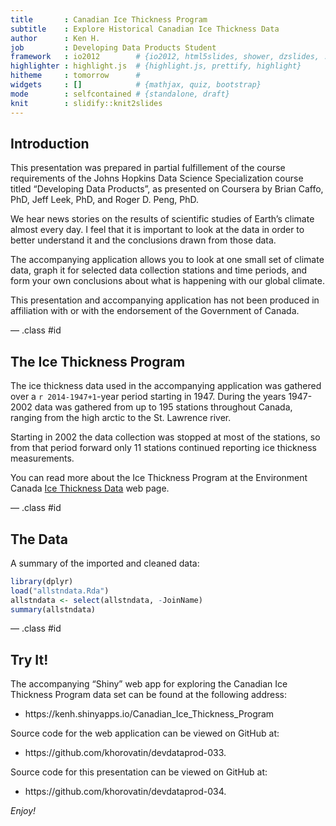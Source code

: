 ```yaml
---
title       : Canadian Ice Thickness Program
subtitle    : Explore Historical Canadian Ice Thickness Data
author      : Ken H.
job         : Developing Data Products Student
framework   : io2012        # {io2012, html5slides, shower, dzslides, ...}
highlighter : highlight.js  # {highlight.js, prettify, highlight}
hitheme     : tomorrow      # 
widgets     : []            # {mathjax, quiz, bootstrap}
mode        : selfcontained # {standalone, draft}
knit        : slidify::knit2slides
---
```


## Introduction

This presentation was prepared in partial fulfillement of the course 
requirements of the Johns Hopkins Data Science Specialization course titled 
"Developing Data Products", as presented on Coursera by Brian Caffo, PhD, Jeff 
Leek, PhD, and Roger D. Peng, PhD.

We hear news stories on the results of scientific studies of Earth's climate 
almost every day. I feel that it is important to look at the data in order to 
better understand it and the conclusions drawn from those data.

The accompanying application allows you to look at one small set of climate 
data, graph it for selected data collection stations and time periods, and form 
your own conclusions about what is happening with our global climate.

This presentation and accompanying application has not been produced in 
affiliation with or with the endorsement of the Government of Canada.

--- .class #id 

## The Ice Thickness Program

The ice thickness data used in the accompanying application was gathered over 
a `r 2014-1947+1`-year period starting in 1947. During the years 1947-2002 data 
was gathered from up to 195 stations throughout Canada, ranging from the high 
arctic to the St. Lawrence river. 

Starting in 2002 the data collection was stopped at most of the stations, so 
from that period forward only 11 stations continued reporting ice thickness 
measurements.

You can read more about the Ice Thickness Program at the Environment Canada 
[Ice Thickness Data](http://www.ec.gc.ca/glaces-ice/?lang=En&n=E1B3129D-1) 
web page.

--- .class #id 

## The Data

A summary of the imported and cleaned data:
```r
library(dplyr)
load("allstndata.Rda")
allstndata <- select(allstndata, -JoinName)
summary(allstndata)
```

--- .class #id 

## Try It!

The accompanying "Shiny" web app for exploring the Canadian Ice Thickness 
Program data set can be found at the following address:

* https://kenh.shinyapps.io/Canadian_Ice_Thickness_Program

Source code for the web application can be viewed on GitHub at:

* https://github.com/khorovatin/devdataprod-033.

Source code for this presentation can be viewed on GitHub at:

* https://github.com/khorovatin/devdataprod-034.

*Enjoy!*
